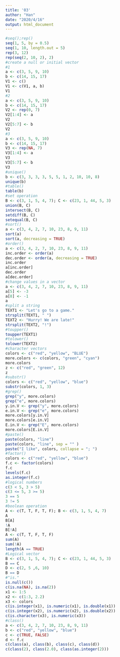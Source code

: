 ---
title: '03'
author: "Han"
date: "2020/4/16"
output: html_document
---

```{r}
#seq();rep()
seq(1, 5, by = 0.5)
seq(1, 10, length.out = 5)
rep(3, 12)
rep(seq(2, 10, 2), 2)
#create a null or initial vector
#1
a <- c(3, 5, 9, 10) 
b <- c(14, 15, 17)
V1 <- c() 
V1 <- c(V1, a, b)  
V1
#2
a <- c(3, 5, 9, 10) 
b <- c(14, 15, 17)
V2 <- rep(0, 7) 
V2[1:4] <- a 
V2
V2[5:7] <- b 
V2 
#3
a <- c(3, 5, 9, 10) 
b <- c(14, 15, 17)
V3 <- rep(NA, 7) 
V3[1:4] <- a 
V3 
V3[5:7] <- b 
V3 
#unique()
b <- c(3, 3, 3, 3, 5, 5, 1, 2, 10, 10, 8) 
unique(b)
#table()
table(b) 
#set operation
B <- c(3, 1, 5, 4, 7); C <- c(23, 1, 44, 5, 3)
union(B, C)
intersect(B, C)
setdiff(B, C)
setequal(B, C)
#sort()
a <- c(3, 4, 2, 7, 10, 23, 8, 9, 11) 
sort(a)
sort(a, decreasing = TRUE)
#order()
a <- c(3, 4, 2, 7, 10, 23, 8, 9, 11) 
inc.order <- order(a) 
dec.order <- order(a, decreasing = TRUE) 
inc.order
a[inc.order]
dec.order
a[dec.order]
#change values in a vector
a <- c(3, 4, 2, 7, 10, 23, 8, 9, 11) 
a[5] <- -3 
a[8] <- -1 
a 
#split a string
TEXT1 <- "Let's go to a game." 
strsplit(TEXT1, " ")
TEXT2 <- "Hurry! We are late!" 
strsplit(TEXT2, "!")
#toupper()
toupper(TEXT1)
#tolower()
tolower(TEXT2)
#character vectors
colors <- c("red", "yellow", "BLUE") 
more.colors <- c(colors, "green", "cyan")
more.colors
z <- c("red", "green", 12) 
z 
#substr()
colors <- c("red", "yellow", "blue") 
substr(colors, 1, 3)
#grep()
grep("y", more.colors)
grep("e", more.colors)
y.in.V <- grep("y", more.colors) 
e.in.V <- grep("e", more.colors) 
more.colors[y.in.V]
more.colors[e.in.V]
E.in.V <- grep("E", more.colors) 
more.colors[E.in.V] 
#paste()
paste(colors, "line")
paste(colors, "line", sep = "" )
paste("I like", colors, collapse = "; ")
#factor()
colors <- c("red", "yellow", "blue") 
f.c <- factor(colors) 
f.c 
levels(f.c) 
as.integer(f.c)
#logical numbers
c(3 < 5, 3 > 5)
c(3 <= 5, 3 >= 5)
3 == 5
3 != 5
#boolean operation
A <- c(T, T, F, T, F); B <- c(3, 1, 5, 4, 7) 
A 
B[A] 
!A 
B[!A] 
A <- c(T, T, F, T, F) 
sum(A) 
sum(!A) 
length(A == TRUE)
#Logical vector
B <- c(3, 1, 5, 4, 7); C <- c(23, 1, 44, 5, 3) 
B == C 
D <- c(2, 5 ,6, 10)
B == D
#"is."
is.null(c()) 
c(is.na(NA), is.na(2))
x1 <- 1:5 
x2 <- c(1:3, 2.2) 
x3 <- colors 
c(is.integer(x1), is.numeric(x1), is.double(x1))
c(is.integer(x2), is.numeric(x2), is.double(x2))
c(is.character(x3), is.numeric(x3))
#class()
a <- c(3, 4, 2, 7, 10, 23, 8, 9, 11) 
b <- c("red", "yellow", "blue") 
c <- c(TRUE, FALSE) 
d <- f.c 
c(class(a), class(b), class(c), class(d))
c(class(2), class(2.0), class(as.integer(2)))
```

